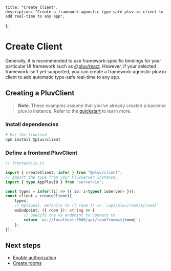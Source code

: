     title: "Create Client",
    description: "Create a framework-agnostic type-safe pluv.io client to add real-time to any app",
};

# Create Client

Generally, it is recommended to use framework-specific bindings for your particular UI framework such as [@pluv/react](https://www.npmjs.com/package/@pluv/react). However, if your selected framework isn't yet supported, you can create a framework-agnostic pluv.io client to add automatic type-safe real-time to any app.

## Creating a PluvClient

> **Note**: These examples assume that you've already created a backend pluv.io
> instance. Refer to the [quickstart](/docs/quickstart) to learn more.

### Install dependencies

```bash
# For the frontend
npm install @pluv/client
```

### Define a frontend PluvClient

```ts
// frontend/io.ts

import { createClient, infer } from "@pluv/client";
// Import the type from your PluvServer instance.
import { type AppPluvIO } from "server/io";

const types = infer((i) => ({ io: i<typeof ioServer> }));
const client = createClient({
    types,
    // Optional. Defaults to ({ room }) => `/api/pluv/room/${room}`
    wsEndpoint: ({ room }): string => {
        // Specify the ws endpoint to connect to 
        return `ws://localhost:3000/api/room?room=${room}`;
    },
});
```

## Next steps

* [Enable authorization](/docs/io/authorization)
* [Create rooms](/docs/client/create-rooms)
